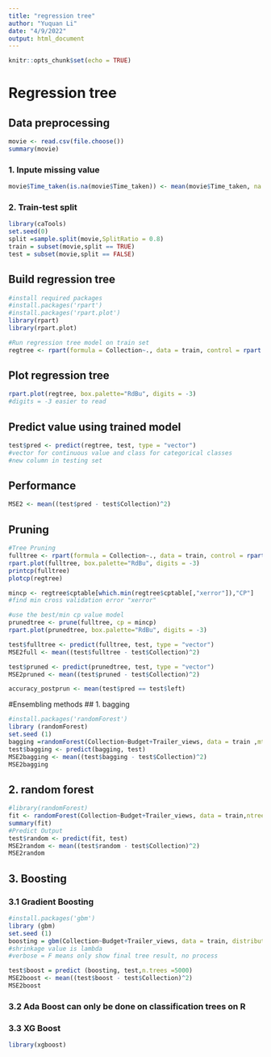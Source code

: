 ```yaml
---
title: "regression tree"
author: "Yuquan Li"
date: "4/9/2022"
output: html_document
---
```


```r
knitr::opts_chunk$set(echo = TRUE)
```

# Regression tree
## Data preprocessing
```r
movie <- read.csv(file.choose())
summary(movie)
```
### 1. Inpute missing value
```r
movie$Time_taken(is.na(movie$Time_taken)) <- mean(movie$Time_taken, na.rm = TRUE)

```

### 2. Train-test split
```r
library(caTools)
set.seed(0)
split =sample.split(movie,SplitRatio = 0.8)
train = subset(movie,split == TRUE)
test = subset(movie,split == FALSE)
```

## Build regression tree
```r
#install required packages
#install.packages('rpart')
#install.packages('rpart.plot')
library(rpart)
library(rpart.plot)

#Run regression tree model on train set
regtree <- rpart(formula = Collection~., data = train, control = rpart.control(maxdepth = 3))
```

## Plot regression tree
```r
rpart.plot(regtree, box.palette="RdBu", digits = -3) 
#digits = -3 easier to read
```

## Predict value using trained model
```r
test$pred <- predict(regtree, test, type = "vector")
#vector for continuous value and class for categorical classes
#new column in testing set
```

## Performance
```r
MSE2 <- mean((test$pred - test$Collection)^2)
```

## Pruning
```r
#Tree Pruning
fulltree <- rpart(formula = Collection~., data = train, control = rpart.control( cp = 0))
rpart.plot(fulltree, box.palette="RdBu", digits = -3)
printcp(fulltree)
plotcp(regtree)

mincp <- regtree$cptable[which.min(regtree$cptable[,"xerror"]),"CP"]
#find min cross validation error "xerror"

#use the best/min cp value model
prunedtree <- prune(fulltree, cp = mincp)
rpart.plot(prunedtree, box.palette="RdBu", digits = -3)

test$fulltree <- predict(fulltree, test, type = "vector")
MSE2full <- mean((test$fulltree - test$Collection)^2)

test$pruned <- predict(prunedtree, test, type = "vector")
MSE2pruned <- mean((test$pruned - test$Collection)^2)

accuracy_postprun <- mean(test$pred == test$left)
```

#Ensembling methods
## 1. bagging
```r
#install.packages('randomForest')
library (randomForest)
set.seed (1)
bagging =randomForest(Collection~Budget+Trailer_views, data = train ,mtry=2, importance =TRUE)
test$bagging <- predict(bagging, test)
MSE2bagging <- mean((test$bagging - test$Collection)^2)
MSE2bagging
```

## 2. random forest
```r
#library(randomForest)
fit <- randomForest(Collection~Budget+Trailer_views, data = train,ntree=500)
summary(fit)
#Predict Output 
test$random <- predict(fit, test)
MSE2random <- mean((test$random - test$Collection)^2)
MSE2random
```

## 3. Boosting
### 3.1 Gradient Boosting
```r
#install.packages('gbm')
library (gbm)
set.seed (1)
boosting = gbm(Collection~Budget+Trailer_views, data = train, distribution="gaussian",n.trees =5000 , interaction.depth =4, shrinkage =0.2,verbose =F)
#shrinkage value is lambda
#verbose = F means only show final tree result, no process

test$boost = predict (boosting, test,n.trees =5000)
MSE2boost <- mean((test$boost - test$Collection)^2)
MSE2boost
```

### 3.2 Ada Boost can only be done on classification trees on R
### 3.3 XG Boost
```r
library(xgboost)


```














